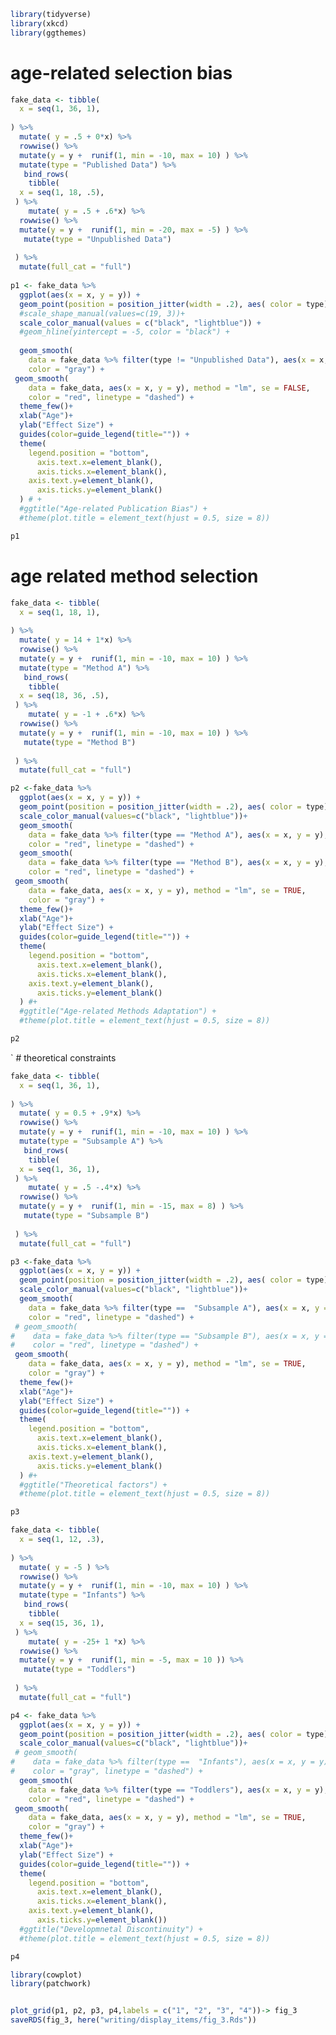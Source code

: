 

```r
library(tidyverse)
library(xkcd)
library(ggthemes)
```

# age-related selection bias 

```r
fake_data <- tibble(
  x = seq(1, 36, 1), 
 
) %>% 
  mutate( y = .5 + 0*x) %>%
  rowwise() %>% 
  mutate(y = y +  runif(1, min = -10, max = 10) ) %>% 
  mutate(type = "Published Data") %>% 
   bind_rows(
    tibble(
  x = seq(1, 18, .5), 
 ) %>% 
    mutate( y = .5 + .6*x) %>%
  rowwise() %>% 
  mutate(y = y +  runif(1, min = -20, max = -5) ) %>% 
   mutate(type = "Unpublished Data")
 
 ) %>% 
  mutate(full_cat = "full")
  
p1 <- fake_data %>%     
  ggplot(aes(x = x, y = y)) + 
  geom_point(position = position_jitter(width = .2), aes( color = type)) + 
  #scale_shape_manual(values=c(19, 3))+
  scale_color_manual(values = c("black", "lightblue")) +
  #geom_hline(yintercept = -5, color = "black") + 
  
  geom_smooth(
    data = fake_data %>% filter(type != "Unpublished Data"), aes(x = x, y = y), method = "lm", se = TRUE,
    color = "gray") + 
 geom_smooth(
    data = fake_data, aes(x = x, y = y), method = "lm", se = FALSE, 
    color = "red", linetype = "dashed") + 
  theme_few()+ 
  xlab("Age")+ 
  ylab("Effect Size") + 
  guides(color=guide_legend(title="")) + 
  theme(
    legend.position = "bottom",
      axis.text.x=element_blank(),
      axis.ticks.x=element_blank(),
    axis.text.y=element_blank(),
      axis.ticks.y=element_blank()
  ) # + 
  #ggtitle("Age-related Publication Bias") +
  #theme(plot.title = element_text(hjust = 0.5, size = 8))

p1
```

# age related method selection 

```r
fake_data <- tibble(
  x = seq(1, 18, 1), 
 
) %>% 
  mutate( y = 14 + 1*x) %>%
  rowwise() %>% 
  mutate(y = y +  runif(1, min = -10, max = 10) ) %>% 
  mutate(type = "Method A") %>% 
   bind_rows(
    tibble(
  x = seq(18, 36, .5), 
 ) %>% 
    mutate( y = -1 + .6*x) %>%
  rowwise() %>% 
  mutate(y = y +  runif(1, min = -10, max = 10) ) %>% 
   mutate(type = "Method B")
 
 ) %>% 
  mutate(full_cat = "full")

p2 <-fake_data %>%     
  ggplot(aes(x = x, y = y)) + 
  geom_point(position = position_jitter(width = .2), aes( color = type)) + 
  scale_color_manual(values=c("black", "lightblue"))+
  geom_smooth(
    data = fake_data %>% filter(type == "Method A"), aes(x = x, y = y), method = "lm", se = FALSE,
    color = "red", linetype = "dashed") + 
  geom_smooth(
    data = fake_data %>% filter(type == "Method B"), aes(x = x, y = y), method = "lm", se = FALSE,
    color = "red", linetype = "dashed") +
 geom_smooth(
    data = fake_data, aes(x = x, y = y), method = "lm", se = TRUE, 
    color = "gray") + 
  theme_few()+ 
  xlab("Age")+ 
  ylab("Effect Size") + 
  guides(color=guide_legend(title="")) + 
  theme(
    legend.position = "bottom",
      axis.text.x=element_blank(),
      axis.ticks.x=element_blank(),
    axis.text.y=element_blank(),
      axis.ticks.y=element_blank()
  ) #+ 
  #ggtitle("Age-related Methods Adaptation") +
  #theme(plot.title = element_text(hjust = 0.5, size = 8))

p2
```

`
# theoretical constraints 

```r
fake_data <- tibble(
  x = seq(1, 36, 1), 
 
) %>% 
  mutate( y = 0.5 + .9*x) %>%
  rowwise() %>% 
  mutate(y = y +  runif(1, min = -10, max = 10) ) %>% 
  mutate(type = "Subsample A") %>% 
   bind_rows(
    tibble(
  x = seq(1, 36, 1), 
 ) %>% 
    mutate( y = .5 -.4*x) %>%
  rowwise() %>% 
  mutate(y = y +  runif(1, min = -15, max = 8) ) %>% 
   mutate(type = "Subsample B")
 
 ) %>% 
  mutate(full_cat = "full")

p3 <-fake_data %>%     
  ggplot(aes(x = x, y = y)) + 
  geom_point(position = position_jitter(width = .2), aes( color = type)) + 
  scale_color_manual(values=c("black", "lightblue"))+
  geom_smooth(
    data = fake_data %>% filter(type ==  "Subsample A"), aes(x = x, y = y), method = "lm", se = FALSE,
    color = "red", linetype = "dashed") + 
 # geom_smooth(
#    data = fake_data %>% filter(type == "Subsample B"), aes(x = x, y = y), method = "lm", se = FALSE,
#    color = "red", linetype = "dashed") +
 geom_smooth(
    data = fake_data, aes(x = x, y = y), method = "lm", se = TRUE, 
    color = "gray") + 
  theme_few()+ 
  xlab("Age")+ 
  ylab("Effect Size") + 
  guides(color=guide_legend(title="")) + 
  theme(
    legend.position = "bottom",
      axis.text.x=element_blank(),
      axis.ticks.x=element_blank(),
    axis.text.y=element_blank(),
      axis.ticks.y=element_blank()
  ) #+ 
  #ggtitle("Theoretical factors") +
  #theme(plot.title = element_text(hjust = 0.5, size = 8))

p3
```



```r
fake_data <- tibble(
  x = seq(1, 12, .3), 
 
) %>% 
  mutate( y = -5 ) %>%
  rowwise() %>% 
  mutate(y = y +  runif(1, min = -10, max = 10) ) %>% 
  mutate(type = "Infants") %>% 
   bind_rows(
    tibble(
  x = seq(15, 36, 1), 
 ) %>% 
    mutate( y = -25+ 1 *x) %>%
  rowwise() %>% 
  mutate(y = y +  runif(1, min = -5, max = 10 )) %>% 
   mutate(type = "Toddlers")
 
 ) %>% 
  mutate(full_cat = "full")

p4 <- fake_data %>%     
  ggplot(aes(x = x, y = y)) + 
  geom_point(position = position_jitter(width = .2), aes( color = type)) + 
  scale_color_manual(values=c("black", "lightblue"))+
 # geom_smooth(
#    data = fake_data %>% filter(type ==  "Infants"), aes(x = x, y = y), method = "lm", se = FALSE,
#    color = "gray", linetype = "dashed") + 
  geom_smooth(
    data = fake_data %>% filter(type == "Toddlers"), aes(x = x, y = y), method = "lm", se = FALSE,
    color = "red", linetype = "dashed") +
 geom_smooth(
    data = fake_data, aes(x = x, y = y), method = "lm", se = TRUE, 
    color = "gray") + 
  theme_few()+ 
  xlab("Age")+ 
  ylab("Effect Size") + 
  guides(color=guide_legend(title="")) + 
  theme(
    legend.position = "bottom",
      axis.text.x=element_blank(),
      axis.ticks.x=element_blank(),
    axis.text.y=element_blank(),
      axis.ticks.y=element_blank())
  #ggtitle("Developmnetal Discontinuity") +
  #theme(plot.title = element_text(hjust = 0.5, size = 8))

p4
```



```r
library(cowplot)
library(patchwork)


plot_grid(p1, p2, p3, p4,labels = c("1", "2", "3", "4"))-> fig_3
saveRDS(fig_3, here("writing/display_items/fig_3.Rds"))
```

